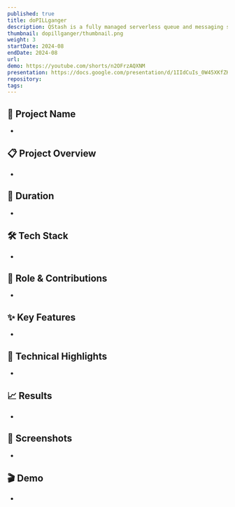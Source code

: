 ```yaml
---
published: true
title: doPILLganger
description: QStash is a fully managed serverless queue and messaging service designed for the serverless era.
thumbnail: dopillganger/thumbnail.png
weight: 3
startDate: 2024-08
endDate: 2024-08
url: 
demo: https://youtube.com/shorts/n2OFrzAQXNM
presentation: https://docs.google.com/presentation/d/1IIdCuIs_0W45XKfZKiQhAVHWx9CgqPb-594If1RS26Q/edit#slide=id.g2f766b5c499_0_0
repository: 
tags:
---
```


## 📌 Project Name
- 

## 📋 Project Overview
-

## 📅 Duration
- 

## 🛠 Tech Stack
- 

## 👤 Role & Contributions
- 

## ✨ Key Features
- 

## 🚀 Technical Highlights
- 

## 📈 Results
- 

## 📸 Screenshots
-

## 🎬 Demo
-